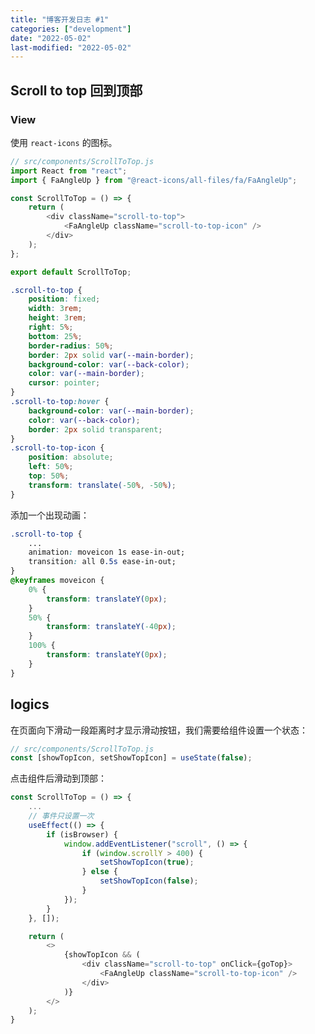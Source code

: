 ```yaml
---
title: "博客开发日志 #1"
categories: ["development"]
date: "2022-05-02"
last-modified: "2022-05-02"
---
```


## Scroll to top 回到顶部

### View

使用 `react-icons` 的图标。

```js
// src/components/ScrollToTop.js
import React from "react";
import { FaAngleUp } from "@react-icons/all-files/fa/FaAngleUp";

const ScrollToTop = () => {
    return (
        <div className="scroll-to-top">
            <FaAngleUp className="scroll-to-top-icon" />
        </div>
    );
};

export default ScrollToTop;
```

```css
.scroll-to-top {
    position: fixed;
    width: 3rem;
    height: 3rem;
    right: 5%;
    bottom: 25%;
    border-radius: 50%;
    border: 2px solid var(--main-border);
    background-color: var(--back-color);
    color: var(--main-border);
    cursor: pointer;
}
.scroll-to-top:hover {
    background-color: var(--main-border);
    color: var(--back-color);
    border: 2px solid transparent;
}
.scroll-to-top-icon {
    position: absolute;
    left: 50%;
    top: 50%;
    transform: translate(-50%, -50%);
}
```

添加一个出现动画：

```css
.scroll-to-top {
    ...
    animation: moveicon 1s ease-in-out;
    transition: all 0.5s ease-in-out;
}
@keyframes moveicon {
    0% {
        transform: translateY(0px);
    }
    50% {
        transform: translateY(-40px);
    }
    100% {
        transform: translateY(0px);
    }
}
```

## logics

在页面向下滑动一段距离时才显示滑动按钮，我们需要给组件设置一个状态：

```js
// src/components/ScrollToTop.js
const [showTopIcon, setShowTopIcon] = useState(false);
```

点击组件后滑动到顶部：

```js
const ScrollToTop = () => {
    ...
    // 事件只设置一次
    useEffect(() => {
        if (isBrowser) {
            window.addEventListener("scroll", () => {
                if (window.scrollY > 400) {
                    setShowTopIcon(true);
                } else {
                    setShowTopIcon(false);
                }
            });
        }
    }, []);

    return (
        <>
            {showTopIcon && (
                <div className="scroll-to-top" onClick={goTop}>
                    <FaAngleUp className="scroll-to-top-icon" />
                </div>
            )}
        </>
    );
}
```

